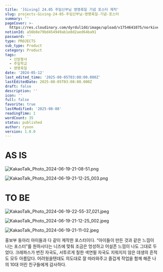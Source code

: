 ```yaml
---
title: '[Giving] 24.05 주임신부님 영명축일 기념 포스터 제작'
slug: projects-Giving-24-05-주임신부님-영명축일-기념-포스터
summary: ''
pageCover: >-
  https://res.cloudinary.com/dyrdul1dd/image/upload/v1754641075/norkive-notion-images/1754641074860-KakaoTalk_Photo_2024-06-19-21-11-02.jpg
notionId: a56b8e79bd454949ab1e8d2aed64ba91
password: ''
type: PROJECTS
sub_type: Product
category: Product
tags:
  - 신앙봉사
  - 주일학교
  - 영명축일
date: '2024-05-12'
last_edited_time: '2025-08-05T03:08:00.000Z'
lastEditedDate: 2025-08-05T03:08:00.000Z
draft: false
description: ''
icon: ''
full: false
favorite: true
lastModified: '2025-08-08'
readingTime: 1
wordCount: 35
status: published
author: ryoon
version: 1.0.0
---
```


# AS IS


![KakaoTalk_Photo_2024-06-19-21-08-51.png](https://res.cloudinary.com/dyrdul1dd/image/upload/v1754641067/norkive-notion-images/1754641067687-KakaoTalk_Photo_2024-06-19-21-08-51.png)


![KakaoTalk_Photo_2024-06-19-21-12-25_003.png](https://res.cloudinary.com/dyrdul1dd/image/upload/v1754641069/norkive-notion-images/1754641069019-KakaoTalk_Photo_2024-06-19-21-12-25_003.png)


# TO BE


![KakaoTalk_Photo_2024-06-19-22-55-37_021.jpeg](https://res.cloudinary.com/dyrdul1dd/image/upload/v1754641070/norkive-notion-images/1754641070424-KakaoTalk_Photo_2024-06-19-22-55-37_021.jpg)


![KakaoTalk_Photo_2024-06-19-21-12-25_002.jpeg](https://res.cloudinary.com/dyrdul1dd/image/upload/v1754641071/norkive-notion-images/1754641071668-KakaoTalk_Photo_2024-06-19-21-12-25_002.jpg)


![KakaoTalk_Photo_2024-06-19-21-11-02.jpeg](https://res.cloudinary.com/dyrdul1dd/image/upload/v1754641073/norkive-notion-images/1754641073132-KakaoTalk_Photo_2024-06-19-21-11-02.jpg)



홍보부 동아리 아이들과 다 같이 제작한 포스터이다. “아이들이 만든 것과 같은 느낌이 나는 포스터”를 원하시다는 니즈에 맞춰 조금은 엉성하고 어설픈 느낌이 나도 그대로 두었다. 크레파스가 번진 자국도, 서투르게 칠한 색연필 자국도 지워지지 않은 데생의 흔적도 모두 아름답다. 어려웠을텐데도 의도대로 잘 따라와주고 즐겁게 작업을 함께 해준 나의 10대 어린 친구들에게 감사하다.

